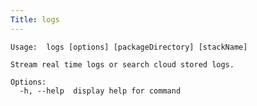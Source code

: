 ```yaml
---
Title: logs
---
```


```shell
Usage:  logs [options] [packageDirectory] [stackName]

Stream real time logs or search cloud stored logs.

Options:
  -h, --help  display help for command

```
